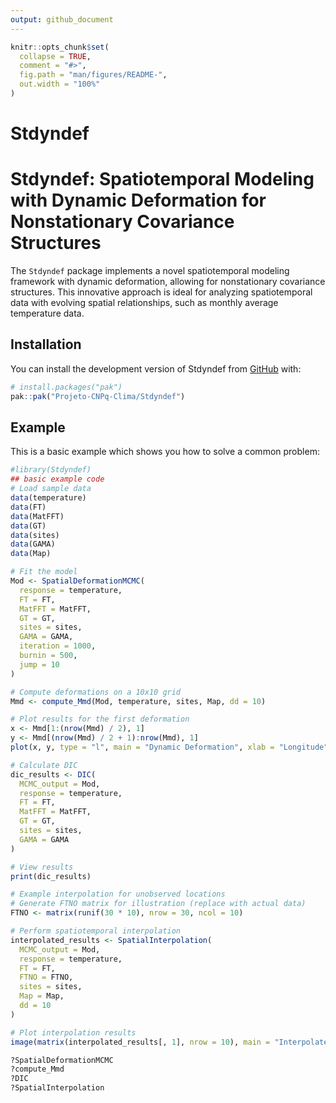 ```yaml
---
output: github_document
---
```


<!-- README.md is generated from README.Rmd. Please edit that file -->

```r
knitr::opts_chunk$set(
  collapse = TRUE,
  comment = "#>",
  fig.path = "man/figures/README-",
  out.width = "100%"
)
```

# Stdyndef

<!-- badges: start -->
<!-- badges: end -->

# Stdyndef: Spatiotemporal Modeling with Dynamic Deformation for Nonstationary Covariance Structures

The `Stdyndef` package implements a novel spatiotemporal modeling framework with dynamic deformation, allowing for nonstationary covariance structures. This innovative approach is ideal for analyzing spatiotemporal data with evolving spatial relationships, such as monthly average temperature data.

## Installation


You can install the development version of Stdyndef from [GitHub](https://github.com/Projeto-CNPq-Clima/Stdyndef) with:

``` r
# install.packages("pak")
pak::pak("Projeto-CNPq-Clima/Stdyndef")
```

## Example

This is a basic example which shows you how to solve a common problem:

```r
#library(Stdyndef)
## basic example code
# Load sample data
data(temperature)
data(FT)
data(MatFFT)
data(GT)
data(sites)
data(GAMA)
data(Map)

# Fit the model
Mod <- SpatialDeformationMCMC(
  response = temperature,
  FT = FT,
  MatFFT = MatFFT,
  GT = GT,
  sites = sites,
  GAMA = GAMA,
  iteration = 1000,
  burnin = 500,
  jump = 10
)

# Compute deformations on a 10x10 grid
Mmd <- compute_Mmd(Mod, temperature, sites, Map, dd = 10)

# Plot results for the first deformation
x <- Mmd[1:(nrow(Mmd) / 2), 1]
y <- Mmd[(nrow(Mmd) / 2 + 1):nrow(Mmd), 1]
plot(x, y, type = "l", main = "Dynamic Deformation", xlab = "Longitude", ylab = "Latitude")

# Calculate DIC
dic_results <- DIC(
  MCMC_output = Mod,
  response = temperature,
  FT = FT,
  MatFFT = MatFFT,
  GT = GT,
  sites = sites,
  GAMA = GAMA
)

# View results
print(dic_results)

# Example interpolation for unobserved locations
# Generate FTNO matrix for illustration (replace with actual data)
FTNO <- matrix(runif(30 * 10), nrow = 30, ncol = 10)

# Perform spatiotemporal interpolation
interpolated_results <- SpatialInterpolation(
  MCMC_output = Mod,
  response = temperature,
  FT = FT,
  FTNO = FTNO,
  sites = sites,
  Map = Map,
  dd = 10
)

# Plot interpolation results
image(matrix(interpolated_results[, 1], nrow = 10), main = "Interpolated Results")

?SpatialDeformationMCMC
?compute_Mmd
?DIC
?SpatialInterpolation
```
